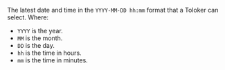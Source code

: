 The latest date and time in the `YYYY-MM-DD hh:mm` format that a Toloker can select. Where:

- `YYYY` is the year.
- `MM` is the month.
- `DD` is the day.
- `hh` is the time in hours.
- `mm` is the time in minutes.